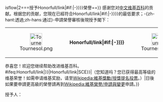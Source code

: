 {{{{{|safesubst:}}}isflow|2===授予{{{{{|safesubst:}}}Honorfull/link|{{{1|<noinclude>HNE</noinclude>}}}{{{{{|safesubst:}}}#if:{{{2|}}}|-{{{2}}}}}}}榮譽==}}
感谢您对[[中文维基百科]]的贡献。根据您的贡献，您現在已經符合{{{{{|safesubst:}}}Honorfull/link|{{{1|<noinclude>HNE</noinclude>}}}{{{{{|safesubst:}}}#if:{{{2|}}}|-{{{2}}}}}}}的最低要求；-{zh-hant:透過;zh-hans:通过}-申請榮譽審核後現授予閣下：
{| style="font-size:150%; clear: both; width: 60%; margin: 0.2em auto; border: 1px solid #999; background: #ddffee;"
| style="width: 10%; padding: 1 px; text-align: center;"|[[File:Tournesol.png|40px]]
| style="text-align:center;" | '''{{{{{|safesubst:}}}Honorfull/link|{{{1|<noinclude>HNE</noinclude>}}}{{{{{|safesubst:}}}#if:{{{2|}}}|-{{{2}}}}}}}'''
| style="width: 10%; padding: 1 px; text-align: center;"|[[File:Tournesol.png|40px]]
|}
恭喜您！欢迎您继续帮助改进维基百科。{{{{{|safesubst:}}}#ifeq:{{{{{|safesubst:}}}Honorfull/link|{{{1}}}}}|{{{{{|safesubst:}}}Honorfull/link|SCE}}|（您知道吗？您已获得最高等级的维基荣誉！如需申请维基奖励，请至[[Wikipedia:維基獎勵/授獎提名投票]]。）|日後如果要申請更高級的榮譽請再到[[Wikipedia:維基榮譽/申請與變更]]申請。}}

授予人：{{{sign|—~~<noinclude></noinclude>~~}}}
<noinclude>{{documentation}}</noinclude>
